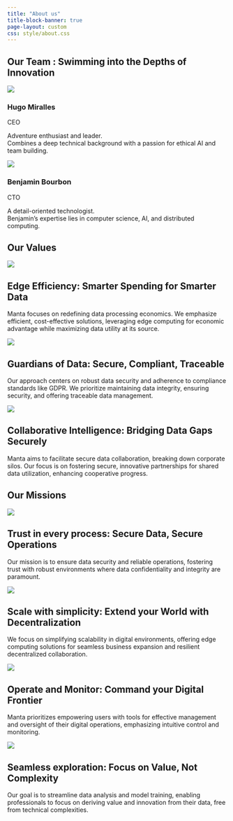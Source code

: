 ```yaml
---
title: "About us"
title-block-banner: true
page-layout: custom
css: style/about.css
---
```


::: {.team}

# Our Team : Swimming into the Depths of Innovation

::: {.flex}

::: {.profile}
![](static/about/ceo.jpg)

### Hugo Miralles

<span class="role">CEO</span>

Adventure enthusiast and leader.<br>Combines a deep technical background with a passion for ethical AI and team building.
:::

::: {.profile}
![](static/about/cto.jpg)

### Benjamin Bourbon
<span class="role">CTO</span>

A detail-oriented technologist.<br>Benjamin's expertise lies in computer science, AI, and distributed computing.
:::
:::
:::

::: {.container}
::: {.values}

# Our Values

::: {.grid-content-3}
::: {.grid-item}

![](static/about/values1.png){class="filter-img"}

## Edge Efficiency: Smarter Spending for Smarter Data

Manta focuses on redefining data processing economics. We emphasize efficient, cost-effective solutions, leveraging edge computing for economic advantage while maximizing data utility at its source.
:::

::: {.grid-item}

![](static/about/values2.png){class="filter-img"}

## Guardians of Data: Secure, Compliant, Traceable

Our approach centers on robust data security and adherence to compliance standards like GDPR. We prioritize maintaining data integrity, ensuring security, and offering traceable data management.
:::

::: {.grid-item}

![](static/about/values3.png){class="filter-img"}

## Collaborative Intelligence: Bridging Data Gaps Securely

Manta aims to facilitate secure data collaboration, breaking down corporate silos. Our focus is on fostering secure, innovative partnerships for shared data utilization, enhancing cooperative progress.
:::
:::
:::
:::


::: {.container}
::: {.missions}

# Our Missions

::: {.grid-content-2}
::: {.grid-item}
![](static/about/missions1.png){class="resize"}

## Trust in every process: Secure Data, Secure Operations

Our mission is to ensure data security and reliable operations, fostering trust with robust environments where data confidentiality and integrity are paramount.
:::

::: {.grid-item}
![](static/about/missions2.png){class="resize"}

## Scale with simplicity: Extend your World with Decentralization

We focus on simplifying scalability in digital environments, offering edge computing solutions for seamless business expansion and resilient decentralized collaboration.
:::

::: {.grid-item}
![](static/about/missions3.png){class="special resize"}

## Operate and Monitor: Command your Digital Frontier

Manta prioritizes empowering users with tools for effective management and oversight of their digital operations, emphasizing intuitive control and monitoring.
:::

::: {.grid-item}
![](static/about/missions4.png){class="resize"}

## Seamless exploration: Focus on Value, Not Complexity

Our goal is to streamline data analysis and model training, enabling professionals to focus on deriving value and innovation from their data, free from technical complexities.
:::
:::
:::
:::
